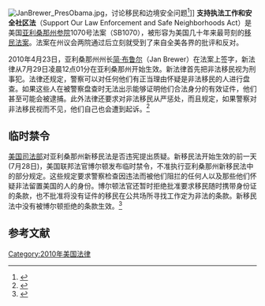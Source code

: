 [[File:JanBrewer_PresObama.jpg|thumb]]，讨论移民和边境安全问题<ref name="az-wh-meet">{{cite news | url=http://www.azcentral.com/news/articles/2010/06/03/20100603arizona-governor-meets-with-obama.html | title=Brewer calls Obama meeting a 'success' | author=Rough, Ginger | newspaper=[[The_Arizona_Republic|The Arizona Republic]] | date=June 4, 2010 | accessdate=2010-08-04 | archive-date=2020-06-01 | archive-url=https://web.archive.org/web/20200601170208/http://archive.azcentral.com/news/articles/2010/06/03/20100603arizona-governor-meets-with-obama.html | dead-url=no }}</ref>]]
'''支持执法工作和安全社区法'''（Support Our Law Enforcement and Safe Neighborhoods Act）是美国[[亚利桑那州参院|亚利桑那州参院]]1070号法案（SB1070），被形容为美国几十年来最苛刻的[[移民法案|移民法案]]。法案在州议会两院通过后立刻就受到了来自全美各界的批评和反对。

2010年4月23日，亚利桑那州州长[[简·布鲁尔|简·布鲁尔]]（Jan Brewer）在法案上签字，新法律从7月29日凌晨12点01分在亚利桑那州开始生效。新法律首先把非法移民视为刑事犯。法律还规定，警察可以对任何他们有正当理由怀疑是非法移民的人进行盘查。如果这些人在被警察盘查时无法出示能够证明他们合法身分的有效证件，他们甚至可能会被逮捕。此外法律还要求对非法移民从严惩处，而且规定，如果警察对非法移民视而不见，他们自己也会遭到起诉。<ref>{{Cite web |url=http://www1.voanews.com/chinese/news/Immigration_20100430-92556259.html |title=亚利桑那新移民法遭激烈反对 |access-date=2010-08-04 |archive-url=https://web.archive.org/web/20100512141658/http://www1.voanews.com/chinese/news/Immigration_20100430-92556259.html |archive-date=2010-05-12 |dead-url=yes }}</ref>

== 临时禁令 ==
[[美国司法部|美国司法部]]对亚利桑那州新移民法是否违宪提出质疑。新移民法开始生效的前一天(7月28日)，美国联邦法官博尔顿发布临时禁令，不准执行亚利桑那州新移民法中的部分规定。这些规定要求警察检查因违法而被他们阻拦的任何人以及那些他们怀疑非法留置美国的人的身份。博尔顿法官还暂时拒绝批准要求移民随时携带身份证的条款，也不批准将没有证件的移民在公共场所寻找工作定为非法的条款。新移民法中没有被博尔顿拒绝的条款生效。<ref>{{Cite web |url=http://www1.voanews.com/chinese/news/20100728-US-IMMIGRATION-ARIZONA-99497684.html |title=美联邦法官拒准亚利桑那移民带证令 |access-date=2010-08-04 |archive-url=https://web.archive.org/web/20100731003959/http://www1.voanews.com/chinese/news/20100728-US-IMMIGRATION-ARIZONA-99497684.html |archive-date=2010-07-31 |dead-url=yes }}</ref>

== 参考文献 ==
{{reflist}}
{{VOA}}

[[Category:2010年美国法律|Category:2010年美国法律]]